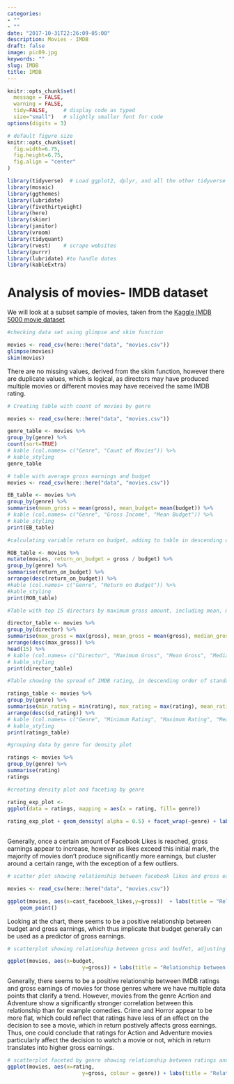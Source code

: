 ```yaml
---
categories:
- ""
- ""
date: "2017-10-31T22:26:09-05:00"
description: Movies - IMDB
draft: false
image: pic09.jpg
keywords: ""
slug: IMDB
title: IMDB
---
```



```r
knitr::opts_chunk$set(
  message = FALSE, 
  warning = FALSE, 
  tidy=FALSE,     # display code as typed
  size="small")   # slightly smaller font for code
options(digits = 3)

# default figure size
knitr::opts_chunk$set(
  fig.width=6.75, 
  fig.height=6.75,
  fig.align = "center"
)
```


```r
library(tidyverse)  # Load ggplot2, dplyr, and all the other tidyverse packages
library(mosaic)
library(ggthemes)
library(lubridate)
library(fivethirtyeight)
library(here)
library(skimr)
library(janitor)
library(vroom)
library(tidyquant)
library(rvest)    # scrape websites
library(purrr)  
library(lubridate) #to handle dates
library(kableExtra)
```


# Analysis of movies- IMDB dataset

We will look at a subset sample of movies, taken from the [Kaggle IMDB 5000 movie dataset](https://www.kaggle.com/carolzhangdc/imdb-5000-movie-dataset)

  
```r
#checking data set using glimpse and skim function

movies <- read_csv(here::here("data", "movies.csv"))
glimpse(movies)
skim(movies)

```
There are no missing values, derived from the skim function, however there are duplicate values, which is logical, as directors may have produced multiple movies or different movies may have received the same IMDB rating.

```r
# Creating table with count of movies by genre

movies <- read_csv(here::here("data", "movies.csv"))

genre_table <- movies %>%
group_by(genre) %>%
count(sort=TRUE)
# kable (col.names= c("Genre", "Count of Movies")) %>%
# kable_styling
genre_table
```


```r
# table with average gross earnings and budget
movies <- read_csv(here::here("data", "movies.csv"))

EB_table <- movies %>%
group_by(genre) %>%
summarise(mean_gross = mean(gross), mean_budget= mean(budget)) %>%
# kable (col.names= c("Genre", "Gross Income", "Mean Budget")) %>%
# kable_styling
print(EB_table)
```


```r
#calculating variable return on budget, adding to table in descending order by genre

ROB_table <- movies %>%
mutate(movies, return_on_budget = gross / budget) %>%
group_by(genre) %>%
summarise(return_on_budget) %>%
arrange(desc(return_on_budget)) %>%
#kable (col.names= c("Genre", "Return on Budget")) %>%
#kable_styling
print(ROB_table)
```


```r
#Table with top 15 directors by maximum gross amount, including mean, median and standard deviation of gross

director_table <- movies %>%
group_by(director) %>%
summarise(max_gross = max(gross), mean_gross = mean(gross), median_gross= median(gross), sd_gross = sd(gross)) %>%
arrange(desc(max_gross)) %>%
head(15) %>%
# kable (col.names= c("Director", "Maximum Gross", "Mean Gross", "Median Gross", "Standard Deviation of Gross")) %>%
# kable_styling
print(director_table)
```


```r
#Table showing the spread of IMDB rating, in descending order of standard deviation

ratings_table <- movies %>%
group_by(genre) %>%
summarise(min_rating = min(rating), max_rating = max(rating), mean_rating = mean(rating), median_rating= median(rating), sd_rating = sd(rating)) %>%
arrange(desc(sd_rating)) %>%
# kable (col.names= c("Genre", "Minimum Rating", "Maximum Rating", "Mean Rating", "Median Rating", "Standard Deviation of Rating")) %>%
# kable_styling
print(ratings_table)
```


```r
#grouping data by genre for density plot

ratings <- movies %>%
group_by(genre) %>%
summarise(rating)
ratings

#creating density plot and faceting by genre

rating_exp_plot <- 
ggplot(data = ratings, mapping = aes(x = rating, fill= genre))
  
rating_exp_plot + geom_density( alpha = 0.5) + facet_wrap(~genre) + labs(title = "Distribution of Ratings by Genre", x= "Rating", y= "Density")
   
```

Generally, once a certain amount of Facebook Likes is reached, gross earnings appear to increase, however as likes exceed this initial mark, the majority of movies don't produce significantly more earnings, but cluster around a certain range, with the exception of a few outliers.
 
```r

# scatter plot showing relationship between facebook likes and gross earnings, adjusted x-axis by scale of log 10

movies <- read_csv(here::here("data", "movies.csv"))

ggplot(movies, aes(x=cast_facebook_likes,y=gross))  + labs(title = "Relationship of Cast's Facebook Likes and Movies Gross Earnings", x= "Cast's Facebook Likes", y= "Gross Earnings") + scale_x_log10() +
    geom_point()
```

Looking at the chart, there seems to be a positive relationship between budget and gross earnings, which thus implicate that budget generally can be used as a predictor of gross earnings.

```r

# scatterplot showing relationship between gross and budfet, adjusting x-axis by scale of log 10.

ggplot(movies, aes(x=budget, 
                        y=gross)) + labs(title = "Relationship between Budget and Movies Gross Earnings", x= "Movie Budget", y= "Gross Earnings") + scale_x_log10() +  geom_point()
```

Generally, there seems to be a positive relationship between IMDB ratings and gross earnings of movies for those genres where we have multiple data points that clarify a trend. However, movies from the genre Acrtion and Adventure show a significantly stronger correlation between this relationship than for example comedies. Crime and Horror appear to be more flat, which could reflect that ratings have less of an effect on the decision to see a movie, which in return postively affects gross earnings. Thus, one could conclude that ratings for Action and Adventure movies particularly affect the decision to watch a movie or not, which in return translates into higher gross earnings. 
```r

# scatterplot faceted by genre showing relationship between ratings and gross income
ggplot(movies, aes(x=rating, 
                        y=gross, colour = genre)) + labs(title = "Relationship of IMDB Ratings and Movies Gross Earnings", x= "IMDB Rating", y= "Gross Earnings") + facet_wrap(~genre) + geom_point()
```
